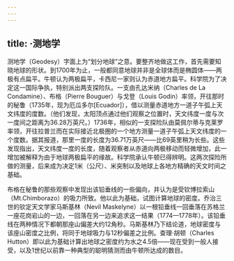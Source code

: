 ```yaml
---
---
---
```

title: ·测地学
---




测地学（Geodesy）字面上为“划分地球”之意。要整齐地做这工作，首先需要知晓地球的形状。到1700年为止，一般都同意地球并非是全球体而是椭圆体——两极有点扁平。牛顿认为两极扁平，卡西尼一家则认为赤道地方扁平。科学院为了决定这一国际争执，特别派出两支探险队。一支由孔达米纳（Charles de La Condamine）、布格（Pierre Bouguer）与戈登（Louis Godin）率领，开往那时的秘鲁（1735年，现为厄瓜多尔[Ecuador]），借以测量赤道地方一道子午弧上天文纬度的度数。（他们发现，太阳顶点通过他们观察之位置时，天文纬度一度与次一度间之距离为36.28万英尺。）1736年，相似的一支探险队由莫佩尔蒂与克莱罗率领，开往拉普兰而在实际接近北极圈的一个地方测量一道子午弧上天文纬度的一个度数。据其报道，那里一度的长度为36.71万英尺——比69英里稍为长些。这些发现指出，天文纬度一度的长度，随着观察者从赤道向两极移动而轻微增加，此一增加被解释为由于地球两极扁平的缘故。科学院承认牛顿已得辨明。这两次探险所做的测量，后来成为决定1米（公尺）、米突制以及地球上各地方精确的天文时间之基础。

布格在秘鲁的那些观察中发现出该铅垂线的一些偏向，并认为是受钦博拉索山（Mt.Chimborazo）的吸力所致。他以此为基础，试图计算地球的密度。乔治三世的钦定天文学家马斯基林（Nevil Maskelyne）以一根铅垂线一回垂落在苏格兰一座花岗岩山的一边，一回落在另一边来追求这一结果（1774—1778年）。该铅垂线在两种情况下都朝那座山偏差大约12角秒。马斯基林乃下结论道，地球密度与该座山密度之比例，将同于地球吸力与12秒偏差之比例。查理·胡顿（Charles Hutton）即以此为基础计算出地球之密度约为水之4.5倍——现在受到一般人接受，以及1世纪以前靠一种典型的聪明猜测而由牛顿所达成的数目。